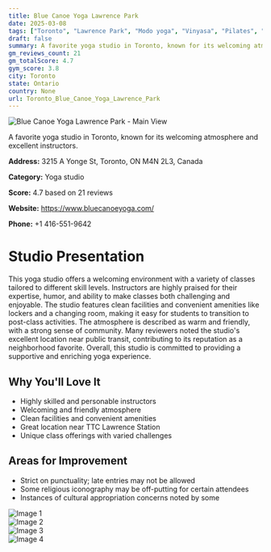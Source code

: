 ```yaml
---
title: Blue Canoe Yoga Lawrence Park
date: 2025-03-08
tags: ["Toronto", "Lawrence Park", "Modo yoga", "Vinyasa", "Pilates", "welcoming", "community-focused", "Toronto"]  
draft: false
summary: A favorite yoga studio in Toronto, known for its welcoming atmosphere and excellent instructors.
gm_reviews_count: 21
gm_totalScore: 4.7
gym_score: 3.8
city: Toronto
state: Ontario
country: None
url: Toronto_Blue_Canoe_Yoga_Lawrence_Park
---
```


<div className="aspect-[16/9] relative my-8">
  <img 
    src="https://lh5.googleusercontent.com/p/AF1QipPe8kXQwCzST8P6A3jueQ-HUuyH_NEOigXbC0RG=w1920-h1080-k-no"
    alt="Blue Canoe Yoga Lawrence Park - Main View"
    className="object-cover absolute inset-0 w-full h-full rounded-lg"
  />
</div>

A favorite yoga studio in Toronto, known for its welcoming atmosphere and excellent instructors.

**Address:** 3215 A Yonge St, Toronto, ON M4N 2L3, Canada

**Category:** Yoga studio

**Score:** 4.7 based on 21 reviews

**Website:** https://www.bluecanoeyoga.com/

**Phone:** +1 416-551-9642

# Studio Presentation

This yoga studio offers a welcoming environment with a variety of classes tailored to different skill levels. Instructors are highly praised for their expertise, humor, and ability to make classes both challenging and enjoyable. The studio features clean facilities and convenient amenities like lockers and a changing room, making it easy for students to transition to post-class activities. The atmosphere is described as warm and friendly, with a strong sense of community. Many reviewers noted the studio's excellent location near public transit, contributing to its reputation as a neighborhood favorite. Overall, this studio is committed to providing a supportive and enriching yoga experience.



## Why You'll Love It

- Highly skilled and personable instructors
- Welcoming and friendly atmosphere
- Clean facilities and convenient amenities
- Great location near TTC Lawrence Station
- Unique class offerings with varied challenges

## Areas for Improvement

- Strict on punctuality; late entries may not be allowed
- Some religious iconography may be off-putting for certain attendees
- Instances of cultural appropriation concerns noted by some

<div className="grid grid-cols-1 xl:grid-cols-2 gap-4 my-8">
<div className="aspect-[4/3] relative"><img src="https://lh5.googleusercontent.com/p/AF1QipPNxsK3Piab50uURywmLAXjyCGRx76HLxNPkOOB=w1920-h1080-k-no" alt="Image 1" className="object-cover absolute inset-0 w-full h-full rounded-lg" /></div>
<div className="aspect-[4/3] relative"><img src="https://lh5.googleusercontent.com/p/AF1QipPmbO0iUc8FRhlX1cpQKL5z4EOlqwsL515rB_YU=w1920-h1080-k-no" alt="Image 2" className="object-cover absolute inset-0 w-full h-full rounded-lg" /></div>
<div className="aspect-[4/3] relative"><img src="https://lh5.googleusercontent.com/p/AF1QipMo18X4Gso3kBor-7UgRhPsf05924yH2RL3fA0e=w1920-h1080-k-no" alt="Image 3" className="object-cover absolute inset-0 w-full h-full rounded-lg" /></div>
<div className="aspect-[4/3] relative"><img src="https://lh5.googleusercontent.com/p/AF1QipNpRN94h7AJRrjz-TiAqzjWi0BwRMm_r253sqlf=w1920-h1080-k-no" alt="Image 4" className="object-cover absolute inset-0 w-full h-full rounded-lg" /></div>
</div>